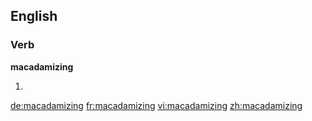 ==English==

===Verb===
'''macadamizing'''

# {{present participle of|macadamize}}

[[de:macadamizing]]
[[fr:macadamizing]]
[[vi:macadamizing]]
[[zh:macadamizing]]